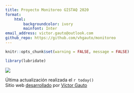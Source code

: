 ```yaml
---
title: Proyecto Monitoreo GISTAQ 2020
format:
    html:
        backgroundcolor: ivory
        mainfont: Inter
email_address: victor.gauto@outlook.com
github_repo: https://github.com/vhgauto/monitoreo
---
```


<link rel="preconnect" href="https://fonts.googleapis.com">
<link rel="preconnect" href="https://fonts.gstatic.com" crossorigin>
<link href="https://fonts.googleapis.com/css2?family=Inter:wght@300&family=Lato&display=swap" rel="stylesheet">

```r
knitr::opts_chunk$set(warning = FALSE, message = FALSE) 
```

```r
library(lubridate)
```


![](figuras/firma.png)

Última actualización realizada el `r today()`  
Sitio web [desarrollado](`r rmarkdown::metadata$github_repo`) por [Víctor Gauto](mailto:`r rmarkdown::metadata$email_address`)